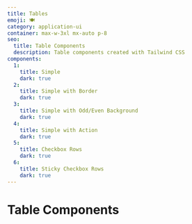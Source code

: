 ```yaml
---
title: Tables
emoji: 🍽
category: application-ui
container: max-w-3xl mx-auto p-8
seo:
  title: Table Components
  description: Table components created with Tailwind CSS
components:
  1:
    title: Simple
    dark: true
  2:
    title: Simple with Border
    dark: true
  3:
    title: Simple with Odd/Even Background
    dark: true
  4:
    title: Simple with Action
    dark: true
  5:
    title: Checkbox Rows
    dark: true
  6:
    title: Sticky Checkbox Rows
    dark: true
---
```


# Table Components

<List
  componentsData={componentsArray}
  componentContainer={componentContainer}
/>
